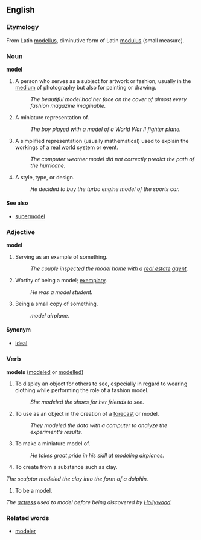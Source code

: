 ==English==
===Etymology===
From Latin [[modellus]], diminutive form of Latin [[modulus]] (small measure).
===Noun===
'''model'''
#A person who serves as a subject for artwork or fashion, usually in the [[medium]] of photography but also for painting or drawing.
#:''The beautiful model had her face on the cover of almost every fashion magazine imaginable.''
#A miniature representation of.
#:''The boy played with a model of a World War II fighter plane.''
#A simplified representation (usually mathematical) used to explain the workings of a [[real world]] system or event.
#:''The computer weather model did not correctly predict the path of the hurricane.''
#A style, type, or design.
#:''He decided to buy the turbo engine model of the sports car.''
====See also====
*[[supermodel]]
===Adjective===
'''model'''
#Serving as an example of something.
#:''The couple inspected the model home with a [[real estate]] [[agent]].''
#Worthy of being a model; [[exemplary]].
#:''He was a model student.''
#Being a small copy of something.
#:''model airplane.''
====Synonym====
*[[ideal]]
===Verb===
'''models''' ([[modeled]] or [[modelled]])
#To display an object for others to see, especially in regard to wearing clothing while performing the role of a fashion model.
#:''She modeled the shoes for her friends to see.''
#To use as an object in the creation of a [[forecast]] or model.
#:''They modeled the data with a computer to analyze the experiment's results.''
#To make a miniature model of.
#:''He takes great pride in his skill at modeling airplanes.''
#To create from a substance such as clay.
''The sculptor modeled the clay into the form of a dolphin.''
#To be a model.
''The [[actress]] used to model before being discovered by [[Hollywood]].''
===Related words===
*[[modeler]]